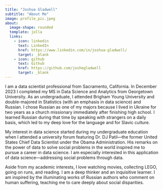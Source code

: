 ```yaml
---
title: "Joshua Gladwell"
subtitle: "About Me"
image: profile_pic.jpeg
about:
  image-shape: rounded
  template: jolla
  links:
    - icon: linkedin
      text: LinkedIn
      href: https://www.linkedin.com/in/joshua-gladwell/
      target: _blank
    - icon: github
      text: Github
      href: https://github.com/joshegladwell
      target: _blank
---
```


I am a data scientist professional from Sacramento, California. In December 2023 I completed my MS in Data Science and Analytics from Georgetown University. As an undergraduate, I attended Brigham Young University and double-majored in Statistics (with an emphasis in data science) and Russian. I chose Russian as one of my majors because I lived in Ukraine for two years as a church missionary immediately after finishing high school. I learned Russian during that time by speaking with strangers on a daily basis, which led to my deep love for the language and for Slavic culture.

My interest in data science started during my undergraduate education when I attended a university forum featuring Dr. DJ Patil—the former United States Chief Data Scientist under the Obama Administration. His remarks on the power of data to solve social problems in the world inspired me to pursue a career in data science. I am especially interested in this application of data science—addressing social problems through data.

Aside from my academic interests, I love watching movies, collecting LEGO, going on runs, and reading. I am a deep thinker and an inquisitive learner. I am inspired by the illuminating works of Russian authors who comment on human suffering, teaching me to care deeply about social disparities.
